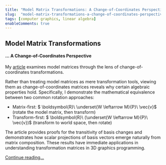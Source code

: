 ```yaml
---
title: "Model Matrix Transformations: A Change-of-Coordinates Perspective"
slug:  "model-matrix-transformations-a-change-of-coordinates-perspective"
tags: [computer graphics, linear algebra]
enableComments: true
---
```




## Model Matrix Transformations

#### ... A Change-of-Coordinates Perspective

My [article](/docs/articles/computer-graphics/model-matrix-transformations-a-change-of-coordinates-perspective) examines model matrices through the lens of change-of-coordinates transformations.

Rather than treating model matrices as mere transformation tools, viewing them as change-of-coordinates matrices reveals why certain algebraic properties hold. Specifically, I demonstrate the mathematical equivalence between two common rotation approaches:

- Matrix-first: $ \boldsymbol{R}\  \underset{W \leftarrow M}{P}\  \vec{v}$ (rotate the model matrix, then transform)
- Transform-first: $ \boldsymbol{R}\  (\underset{W \leftarrow M}{P}\ \vec{v})$ (transform to world space, then rotate)

<!--truncate-->

The article provides proofs for the transitivity of basis changes and demonstrates how scalar projections of basis vectors emerge naturally from matrix composition. These results have immediate applications in understanding transformation matrices in 3D graphics programming.


[Continue reading...](/docs/articles/computer-graphics/model-matrix-transformations-a-change-of-coordinates-perspective)